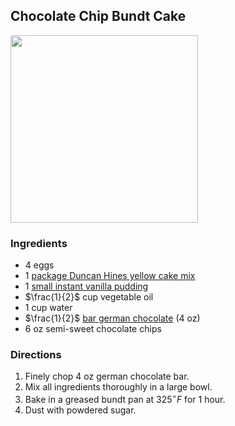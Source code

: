 ## Chocolate Chip Bundt Cake

![](chocolate_chip_bundt_cake/chocolate_chip_bundt_cake.JPG){width="300"}

### Ingredients

-   $4$ eggs
-   $1$ [package Duncan Hines yellow cake mix](https://www.kroger.com/p/duncan-hines-classic-yellow-cake-mix/0064420930749)
-   $1$ [small instant vanilla pudding](https://www.kroger.com/p/jell-o-vanilla-instant-pudding-pie-filling-mix/0004300020433?searchType=default_search)
-   $\frac{1}{2}$ cup vegetable oil
-   $1$ cup water
-   $\frac{1}{2}$ [bar german chocolate](https://www.walmart.com/ip/Baker-s-German-s-Sweet-Chocolate-Premium-Baking-Bar-with-48-Cacao-4-oz-Box/24183295?wmlspartner=wlpa&selectedSellerId=101383980&adid=2222222222724183295_101383980_149701828050_20615956507&wl0=&wl1=g&wl2=c&wl3=676757556947&wl4=pla-2279635047967&wl5=9007293&wl6=&wl7=&wl8=&wl9=pla&wl10=757788859&wl11=online&wl12=24183295_101383980&veh=sem&gad_source=1&gclid=EAIaIQobChMI27zSjMPiggMVUGNHAR0lpACyEAQYASABEgJzEfD_BwE) ($4$ oz)
-   $6$ oz semi-sweet chocolate chips

### Directions

1.  Finely chop $4$ oz german chocolate bar.
2.  Mix all ingredients thoroughly in a large bowl.
3.  Bake in a greased bundt pan at $325^\circ F$ for $1$ hour.
4.  Dust with powdered sugar.
